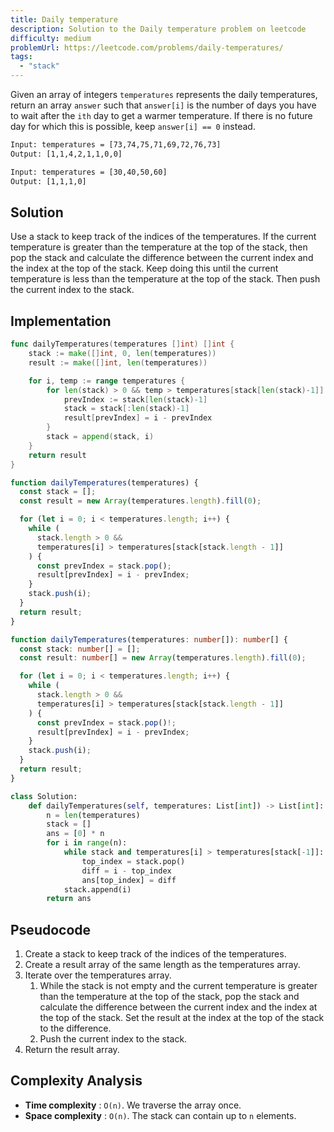 ```yaml
---
title: Daily temperature
description: Solution to the Daily temperature problem on leetcode
difficulty: medium
problemUrl: https://leetcode.com/problems/daily-temperatures/
tags:
  - "stack"
---
```



Given an array of integers `temperatures` represents the daily temperatures, return an array `answer` such that `answer[i]` is the number of days you have to wait after the `ith` day to get a warmer temperature. If there is no future day for which this is possible, keep `answer[i] == 0` instead.

```txt
Input: temperatures = [73,74,75,71,69,72,76,73]
Output: [1,1,4,2,1,1,0,0]

Input: temperatures = [30,40,50,60]
Output: [1,1,1,0]
```

## Solution

Use a stack to keep track of the indices of the temperatures. If the current temperature is greater than the temperature at the top of the stack, then pop the stack and calculate the difference between the current index and the index at the top of the stack. Keep doing this until the current temperature is less than the temperature at the top of the stack. Then push the current index to the stack.

## Implementation

<Tabs>
  <TabItem label="Go">

```go
func dailyTemperatures(temperatures []int) []int {
	stack := make([]int, 0, len(temperatures))
	result := make([]int, len(temperatures))

	for i, temp := range temperatures {
		for len(stack) > 0 && temp > temperatures[stack[len(stack)-1]] {
			prevIndex := stack[len(stack)-1]
			stack = stack[:len(stack)-1]
			result[prevIndex] = i - prevIndex
		}
		stack = append(stack, i)
	}
	return result
}
```

  </TabItem>
  <TabItem label="JavaScript">

```js
function dailyTemperatures(temperatures) {
  const stack = [];
  const result = new Array(temperatures.length).fill(0);

  for (let i = 0; i < temperatures.length; i++) {
    while (
      stack.length > 0 &&
      temperatures[i] > temperatures[stack[stack.length - 1]]
    ) {
      const prevIndex = stack.pop();
      result[prevIndex] = i - prevIndex;
    }
    stack.push(i);
  }
  return result;
}
```

  </TabItem>
  <TabItem label="TypeScript">

```ts
function dailyTemperatures(temperatures: number[]): number[] {
  const stack: number[] = [];
  const result: number[] = new Array(temperatures.length).fill(0);

  for (let i = 0; i < temperatures.length; i++) {
    while (
      stack.length > 0 &&
      temperatures[i] > temperatures[stack[stack.length - 1]]
    ) {
      const prevIndex = stack.pop()!;
      result[prevIndex] = i - prevIndex;
    }
    stack.push(i);
  }
  return result;
}
```

  </TabItem>

  <TabItem label="Python">

```py
class Solution:
    def dailyTemperatures(self, temperatures: List[int]) -> List[int]:
        n = len(temperatures)
        stack = []
        ans = [0] * n
        for i in range(n):
            while stack and temperatures[i] > temperatures[stack[-1]]:
                top_index = stack.pop()
                diff = i - top_index
                ans[top_index] = diff
            stack.append(i)
        return ans
```

  </TabItem>
</Tabs>

## Pseudocode

1. Create a stack to keep track of the indices of the temperatures.
2. Create a result array of the same length as the temperatures array.
3. Iterate over the temperatures array.
   1. While the stack is not empty and the current temperature is greater than the temperature at the top of the stack, pop the stack and calculate the difference between the current index and the index at the top of the stack. Set the result at the index at the top of the stack to the difference.
   2. Push the current index to the stack.
4. Return the result array.

## Complexity Analysis

- **Time complexity** : `O(n)`. We traverse the array once.
- **Space complexity** : `O(n)`. The stack can contain up to `n` elements.
